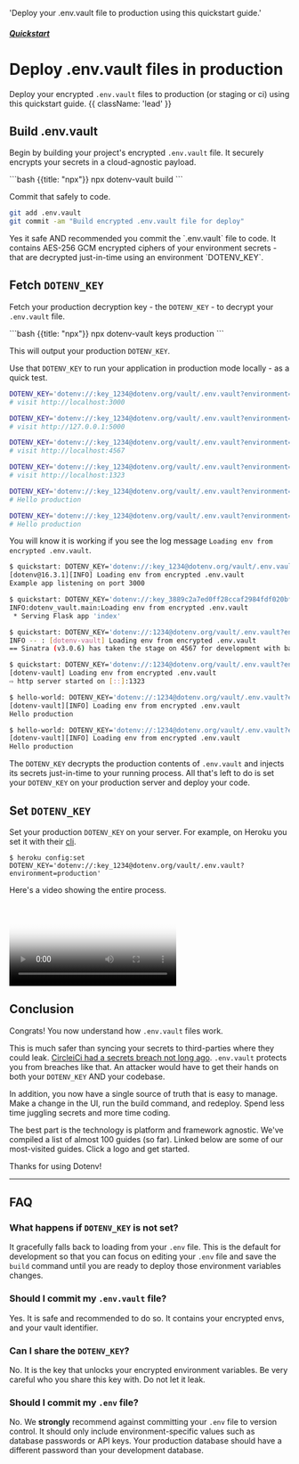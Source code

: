 


  'Deploy your .env.vault file to production using this quickstart guide.'

##### [Quickstart](/docs/quickstart)
# Deploy .env.vault files in production

Deploy your encrypted `.env.vault` files to production (or staging or ci) using this quickstart guide. {{ className: 'lead' }}

<div className="not-prose grid grid-flow-col auto-cols-max gap-x-6 gap-y-10">
  <a href="/docs/languages/nodejs"><NodeIcon className="h-9 w-9 text-[#339933]"/></a>
  <a href="/docs/languages/python"><PythonIcon className="h-9 w-9 text-[#3776AB]"/></a>
  <a href="/docs/languages/ruby"><RubyIcon className="h-9 w-9 text-[#CC342D]"/></a>
  <a href="/docs/languages/go"><GoIcon className="h-10 w-10 text-[#00ADD8]"/></a>
  <a href="/docs/languages/php"><PhpIcon className="h-10 w-10 text-[#777BB4]"/></a>
  <a href="/docs/languages/rust"><RustIcon className="h-10 w-10 text-[#000000] dark:invert"/></a>
</div>

## Build .env.vault

Begin by building your project's encrypted `.env.vault` file. It securely encrypts your secrets in a cloud-agnostic payload.

<CodeGroup>
```bash {{title: "npx"}}
npx dotenv-vault build
```
</CodeGroup>

Commit that safely to code.

```bash
git add .env.vault
git commit -am "Build encrypted .env.vault file for deploy"
```

<Note>
  Yes it safe AND recommended you commit the `.env.vault` file to code. It contains AES-256 GCM encrypted ciphers of your environment secrets - that are decrypted just-in-time using an environment `DOTENV_KEY`.
</Note>

## Fetch `DOTENV_KEY`

Fetch your production decryption key - the `DOTENV_KEY` - to decrypt your `.env.vault` file.

<CodeGroup>
```bash {{title: "npx"}}
npx dotenv-vault keys production
```

</CodeGroup>

This will output your production `DOTENV_KEY`.

Use that `DOTENV_KEY` to run your application in production mode locally - as a quick test.

<CodeGroup>

```bash {{ title: "Node.js" }}
DOTENV_KEY='dotenv://:key_1234@dotenv.org/vault/.env.vault?environment=production' node index.js
# visit http://localhost:3000
```

```bash {{ title: "Python" }}
DOTENV_KEY='dotenv://:key_1234@dotenv.org/vault/.env.vault?environment=production' flask --app index run
# visit http://127.0.0.1:5000
```

```bash {{ title: "Ruby" }}
DOTENV_KEY='dotenv://:key_1234@dotenv.org/vault/.env.vault?environment=production' ruby index.rb
# visit http://localhost:4567
```

```bash {{ title: "Go" }}
DOTENV_KEY='dotenv://:key_1234@dotenv.org/vault/.env.vault?environment=production' go run index.go
# visit http://localhost:1323
```

```bash {{ title: "PHP" }}
DOTENV_KEY='dotenv://:key_1234@dotenv.org/vault/.env.vault?environment=production' php index.php
# Hello production
```

```bash {{ title: "Rust" }}
DOTENV_KEY='dotenv://:key_1234@dotenv.org/vault/.env.vault?environment=production' cargo run
# Hello production
```

</CodeGroup>

<ScreenshotBrowser url='/assets/img/docs/hello-production.png'/>

You will know it is working if you see the log message `Loading env from encrypted .env.vault`.

<CodeGroup>

```bash {{ title: "Node.js" }}
$ quickstart: DOTENV_KEY='dotenv://:key_1234@dotenv.org/vault/.env.vault?environment=production' node index.js
[dotenv@16.3.1][INFO] Loading env from encrypted .env.vault
Example app listening on port 3000
```

```bash {{ title: "Python" }}
$ quickstart: DOTENV_KEY='dotenv://:key_3889c2a7ed0ff28ccaf2984fdf020bf0e4a702ecfd2e0c00a129f838b0cb4e71@dotenv.org/vault/.env.vault?environment=production' flask --app index run
INFO:dotenv_vault.main:Loading env from encrypted .env.vault
 * Serving Flask app 'index'
```

```bash {{ title: "Ruby" }}
$ quickstart: DOTENV_KEY='dotenv://:1234@dotenv.org/vault/.env.vault?environment=production' ruby index.rb
INFO -- : [dotenv-vault] Loading env from encrypted .env.vault
== Sinatra (v3.0.6) has taken the stage on 4567 for development with backup from Puma
```

```bash {{ title: "Go" }}
$ quickstart: DOTENV_KEY='dotenv://:1234@dotenv.org/vault/.env.vault?environment=production' go run index.go
[dotenv-vault] Loading env from encrypted .env.vault
⇨ http server started on [::]:1323
```

```bash {{ title: "PHP" }}
$ hello-world: DOTENV_KEY='dotenv://:1234@dotenv.org/vault/.env.vault?environment=production' php index.phhp
[dotenv-vault][INFO] Loading env from encrypted .env.vault
Hello production
```

```bash {{ title: "Rust" }}
$ hello-world: DOTENV_KEY='dotenv://:1234@dotenv.org/vault/.env.vault?environment=production' cargo run
[dotenv-vault][INFO] Loading env from encrypted .env.vault
Hello production
```

</CodeGroup>

The `DOTENV_KEY` decrypts the production contents of `.env.vault` and injects its secrets just-in-time to your running process. All that's left to do is set your `DOTENV_KEY` on your production server and deploy your code.

## Set `DOTENV_KEY`

Set your production `DOTENV_KEY` on your server. For example, on Heroku you set it with their [cli](https://devcenter.heroku.com/articles/heroku-cli).

```shell
$ heroku config:set DOTENV_KEY='dotenv://:key_1234@dotenv.org/vault/.env.vault?environment=production'
```

Here's a video showing the entire process.

<Video poster='/assets/img/cloudinary/deploy-encrypted-vault_shdiav.gif'
  mp4='/assets/img/cloudinary/deploy-encrypted-vault_shdiav.mp4'
  webm='/assets/img/cloudinary/deploy-encrypted-vault_shdiav.webm'/>

## Conclusion

Congrats! You now understand how `.env.vault` files work.

This is much safer than syncing your secrets to third-parties where they could leak. [CircleiCi had a secrets breach not long ago](https://techcrunch.com/2023/01/05/circleci-breach/). `.env.vault` protects you from breaches like that. An attacker would have to get their hands on both your `DOTENV_KEY` AND your codebase.

In addition, you now have a single source of truth that is easy to manage. Make a change in the UI, run the build command, and redeploy. Spend less time juggling secrets and more time coding.

The best part is the technology is platform and framework agnostic. We've compiled a list of almost 100 guides (so far). Linked below are some of our most-visited guides. Click a logo and get started.

<div className="not-prose grid grid-flow-col auto-cols-max gap-x-6 gap-y-10">
  <a href="/docs/languages/nodejs"><NodeIcon className="h-9 w-9 text-[#339933]"/></a>
  <a href="/docs/languages/python"><PythonIcon className="h-9 w-9 text-[#3776AB]"/></a>
  <a href="/docs/languages/ruby"><RubyIcon className="h-9 w-9 text-[#CC342D]"/></a>
  <a href="/docs/languages/go"><GoIcon className="h-10 w-10 text-[#00ADD8]"/></a>
  <a href="/docs/languages/php"><PhpIcon className="h-10 w-10 text-[#777BB4]"/></a>
  <a href="/docs/languages/rust"><RustIcon className="h-10 w-10 text-[#000000] dark:invert"/></a>
  <a href="/docs/frameworks/express"><ExpressIcon className="h-9 w-9 text-[#000000] dark:invert"/></a>
  <a href="/docs/frameworks/nextjs"><NextIcon className="h-9 w-9 text-[#000000] dark:invert"/></a>
  <a href="/docs/languages/nodejs/github-actions"><GitHubIcon className="h-9 w-9 text-[#181717] dark:invert"/></a>
  <a href="/docs/languages/nodejs/docker"><DockerIcon className="h-9 w-9 text-[#2496ED]"/></a>
  <a href="/docs/platforms/vercel"><VercelIcon className="h-9 w-9 text-[#000000] dark:invert"/></a>
  <a href="/docs/languages/nodejs/gitlab-ci"><GitlabIcon className="h-9 w-9 text-[#FC6D26]"/></a>
</div>

Thanks for using Dotenv!

---

## FAQ

### What happens if `DOTENV_KEY` is not set?

It gracefully falls back to loading from your `.env` file. This is the default for development so that you can focus on editing your `.env` file and save the `build` command until you are ready to deploy those environment variables changes.

### Should I commit my `.env.vault` file?

Yes. It is safe and recommended to do so. It contains your encrypted envs, and your vault identifier.

### Can I share the `DOTENV_KEY`?

No. It is the key that unlocks your encrypted environment variables. Be very careful who you share this key with. Do not let it leak.

### Should I commit my `.env` file?

No. We **strongly** recommend against committing your `.env` file to version control. It should only include environment-specific values such as database passwords or API keys. Your production database should have a different password than your development database.

